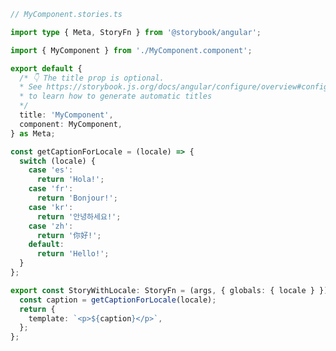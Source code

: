 ```ts
// MyComponent.stories.ts

import type { Meta, StoryFn } from '@storybook/angular';

import { MyComponent } from './MyComponent.component';

export default {
  /* 👇 The title prop is optional.
  * See https://storybook.js.org/docs/angular/configure/overview#configure-story-loading
  * to learn how to generate automatic titles
  */
  title: 'MyComponent',
  component: MyComponent,
} as Meta;

const getCaptionForLocale = (locale) => {
  switch (locale) {
    case 'es':
      return 'Hola!';
    case 'fr':
      return 'Bonjour!';
    case 'kr':
      return '안녕하세요!';
    case 'zh':
      return '你好!';
    default:
      return 'Hello!';
  }
};

export const StoryWithLocale: StoryFn = (args, { globals: { locale } }) => {
  const caption = getCaptionForLocale(locale);
  return {
    template: `<p>${caption}</p>`,
  };
};
```